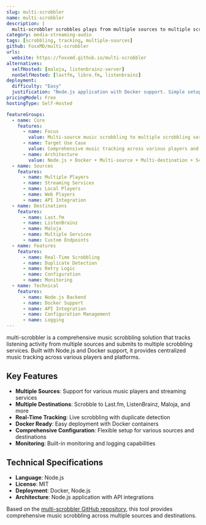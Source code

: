 ```yaml
---
slug: multi-scrobbler
name: multi-scrobbler
description: |
  multi-scrobbler scrobbles plays from multiple sources to multiple scrobbling services. Built with Node.js, it provides a comprehensive solution for tracking music listening across various players and services with support for multiple scrobbling destinations.
category: media-streaming-audio
tags: [scrobbling, tracking, multiple-sources]
github: FoxxMD/multi-scrobbler
urls:
  website: https://foxxmd.github.io/multi-scrobbler
alternatives:
  selfHosted: [maloja, listenbrainz-server]
  nonSelfHosted: [lastfm, libre.fm, listenbrainz]
deployment:
  difficulty: "Easy"
  justification: "Node.js application with Docker support. Simple setup for music scrobbling with configuration for multiple sources and destinations."
pricingModel: Free
hostingType: Self-Hosted

featureGroups:
  - name: Core
    features:
      - name: Focus
        value: Multi-source music scrobbling to multiple scrobbling services
      - name: Target Use Case
        value: Comprehensive music tracking across various players and services
      - name: Architecture
        value: Node.js + Docker + Multi-source + Multi-destination + Scrobbling
  - name: Sources
    features:
      - name: Multiple Players
      - name: Streaming Services
      - name: Local Players
      - name: Web Players
      - name: API Integration
  - name: Destinations
    features:
      - name: Last.fm
      - name: ListenBrainz
      - name: Maloja
      - name: Multiple Services
      - name: Custom Endpoints
  - name: Features
    features:
      - name: Real-Time Scrobbling
      - name: Duplicate Detection
      - name: Retry Logic
      - name: Configuration
      - name: Monitoring
  - name: Technical
    features:
      - name: Node.js Backend
      - name: Docker Support
      - name: API Integration
      - name: Configuration Management
      - name: Logging
---
```


multi-scrobbler is a comprehensive music scrobbling solution that tracks listening activity from multiple sources and submits to multiple scrobbling services. Built with Node.js and Docker support, it provides centralized music tracking across various players and platforms.

## Key Features

- **Multiple Sources**: Support for various music players and streaming services
- **Multiple Destinations**: Scrobble to Last.fm, ListenBrainz, Maloja, and more
- **Real-Time Tracking**: Live scrobbling with duplicate detection
- **Docker Ready**: Easy deployment with Docker containers
- **Comprehensive Configuration**: Flexible setup for various sources and destinations
- **Monitoring**: Built-in monitoring and logging capabilities

## Technical Specifications

- **Language**: Node.js
- **License**: MIT
- **Deployment**: Docker, Node.js
- **Architecture**: Node.js application with API integrations

Based on the [multi-scrobbler GitHub repository](https://github.com/FoxxMD/multi-scrobbler), this tool provides comprehensive music scrobbling across multiple sources and destinations.
